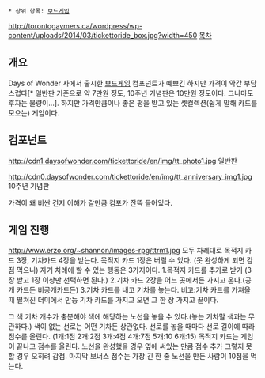  * 상위 항목: [[보드게임]]
http://torontogaymers.ca/wordpress/wp-content/uploads/2014/03/tickettoride_box.jpg?width=450
[[목차]]
== 개요 ==
Days of Wonder 사에서 출시한 [[보드게임]]
컴포넌트가 예쁘긴 하지만 가격이 약간 부담스럽다[* 일반판 기준으로 약 7만원 정도, 10주년 기념판은 10만원 정도이다. 그나마도 후자는 물량이...].
하지만 가격만큼이나 좋은 평을 받고 있는 셋컬렉션(쉽게 말해 카드를 모으는) 게임이다.
== 컴포넌트 ==
http://cdn1.daysofwonder.com/tickettoride/en/img/tt_photo1.jpg
일반판

http://cdn0.daysofwonder.com/tickettoride/en/img/tt_anniversary_img1.jpg
10주년 기념판

가격이 왜 비싼 건지 이해가 갈만큼 컴포가 잔뜩 들어있다.

== 게임 진행 ==
http://www.erzo.org/~shannon/images-rpg/ttrm1.jpg
모두 차례대로 목적지 카드 3장, 기차카드 4장을 받는다.
목적지 카드 1장은 버릴 수 있다. (못 완성하게 되면 감점 먹으니)
자기 차례에 할 수 있는 행동은 3가지이다.
1.목적지 카드를 추가로 받기 (3장 받고 1장 이상만 선택하면 된다.)
2.기차 카드 2장을 어느 곳에서든 가지고 온다.(공개 카드든 비공개카드든)
3.기차 카드를 내고 기차를 놓는다.
비고:기차 카드를 가져올 때 펼쳐진 더미에서 만능 기차 카드를 가지고 오면 그 한 장 가지고 끝이다.

그 색 기차 개수가 충분해야 색에 해당하는 노선을 놓을 수 있다.(놓는 기차말 색과는 무관하다.)
색이 없는 선로는 어떤 기차든 상관없다.
선로를 놓을 때마다 선로 길이에 따라 점수를 올린다. (1개:1점 2개:2점 3개:4점 4개:7점 5개:10 6개:15)
목적지 카드는 게임이 끝나고 점수를 올린다. 노선을 완성했을 경우 옆에 써있는 만큼 점수 추가
그렇지 못할 경우 오히려 감점. 마지막 보너스 점수는 가장 긴 한 줄 노선을 만든 사람이 10점을 먹는다.



